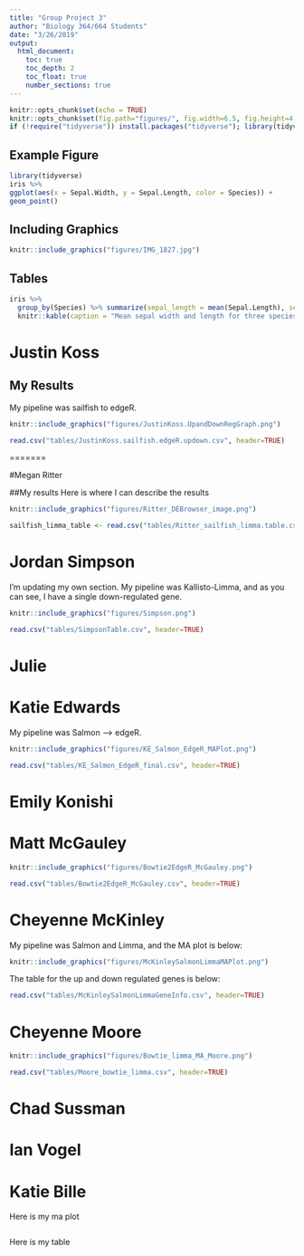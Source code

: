 ```yaml
---
title: "Group Project 3"
author: "Biology 364/664 Students"
date: "3/26/2019"
output:
  html_document:
    toc: true
    toc_depth: 2
    toc_float: true
    number_sections: true
---
```


```r
knitr::opts_chunk$set(echo = TRUE)
knitr::opts_chunk$set(fig.path="figures/", fig.width=6.5, fig.height=4, fig.align="center")
if (!require("tidyverse")) install.packages("tidyverse"); library(tidyverse)
```

## Example Figure

```r
library(tidyverse)
iris %>%
ggplot(aes(x = Sepal.Width, y = Sepal.Length, color = Species)) +
geom_point() 
```

## Including Graphics

```r
knitr::include_graphics("figures/IMG_1827.jpg") 
```

## Tables

```r
iris %>%
  group_by(Species) %>% summarize(sepal_length = mean(Sepal.Length), sepal_width = mean(Sepal.Width)) %>% 
  knitr::kable(caption = "Mean sepal width and length for three species of _Iris_.") 
```



# Justin Koss

## My Results
My pipeline was sailfish to edgeR.

```r
knitr::include_graphics("figures/JustinKoss.UpandDownRegGraph.png") 
```

```r
read.csv("tables/JustinKoss.sailfish.edgeR.updown.csv", header=TRUE) 
```

=======

#Megan Ritter

##My results
Here is where I can describe the results


```r
knitr::include_graphics("figures/Ritter_DEBrowser_image.png") 
```

```r
sailfish_limma_table <- read.csv("tables/Ritter_sailfish_limma.table.csv", header=TRUE) 
```

# Jordan Simpson

I'm updating my own section. My pipeline was Kallisto-Limma, and as you can see, I have a single down-regulated gene.

```r
knitr::include_graphics("figures/Simpson.png") 
```

```r
read.csv("tables/SimpsonTable.csv", header=TRUE) 
```


# Julie


# Katie Edwards
My pipeline was Salmon --> edgeR. 

```r
knitr::include_graphics("figures/KE_Salmon_EdgeR_MAPlot.png") 
```

```r
read.csv("tables/KE_Salmon_EdgeR_final.csv", header=TRUE) 
```


# Emily Konishi

# Matt McGauley

```r
knitr::include_graphics("figures/Bowtie2EdgeR_McGauley.png") 
```

```r
read.csv("tables/Bowtie2EdgeR_McGauley.csv", header=TRUE) 
```


# Cheyenne McKinley
My pipeline was Salmon and Limma, and the MA plot is below:
```r
knitr::include_graphics("figures/McKinleySalmonLimmaMAPlot.png")
```

The table for the up and down regulated genes is below:
```r
read.csv("tables/McKinleySalmonLimmaGeneInfo.csv", header=TRUE) 
```

# Cheyenne Moore
```r
knitr::include_graphics("figures/Bowtie_limma_MA_Moore.png") 
```
```r
read.csv("tables/Moore_bowtie_limma.csv", header=TRUE)
```


# Chad Sussman

# Ian Vogel

# Katie Bille
Here is my ma plot
```r


```

Here is my table
```r

```

```r

```

